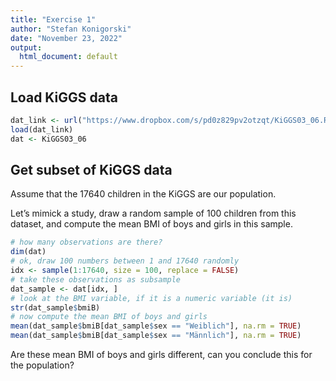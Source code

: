 ```yaml
---
title: "Exercise 1"
author: "Stefan Konigorski"
date: "November 23, 2022"
output:
  html_document: default
---
```


## Load KiGGS data

```r
dat_link <- url("https://www.dropbox.com/s/pd0z829pv2otzqt/KiGGS03_06.RData?dl=1")
load(dat_link)
dat <- KiGGS03_06
```

## Get subset of KiGGS data

Assume that the 17640 children in the KiGGS are our population. 

Let's mimick a study, draw a random sample of 100 children from this dataset, and compute the mean BMI of boys and girls in this sample.

```r
# how many observations are there?
dim(dat)
# ok, draw 100 numbers between 1 and 17640 randomly
idx <- sample(1:17640, size = 100, replace = FALSE)
# take these observations as subsample
dat_sample <- dat[idx, ]
# look at the BMI variable, if it is a numeric variable (it is)
str(dat_sample$bmiB)
# now compute the mean BMI of boys and girls
mean(dat_sample$bmiB[dat_sample$sex == "Weiblich"], na.rm = TRUE)
mean(dat_sample$bmiB[dat_sample$sex == "Männlich"], na.rm = TRUE)
```

Are these mean BMI of boys and girls different, can you conclude this for the population?

